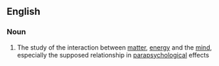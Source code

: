 ==English==

===Noun===
{{en-noun|-}}

# The study of the interaction between [[matter]], [[energy]] and the [[mind]], especially the supposed relationship in [[parapsychological]] effects